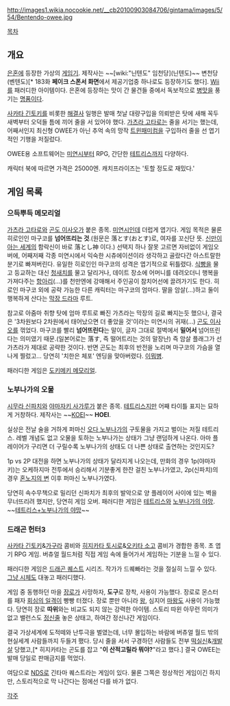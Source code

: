 http://images1.wikia.nocookie.net/__cb20100903084706/gintama/images/5/54/Bentendo-owee.jpg

[[목차]]
== 개요 ==
[[은혼]]에 등장한 가상의 [[게임기]]. 제작사는 ~~[wiki:"닌텐도" 임천당](닌텐도)~~ 변천당(벤텐도)[* 183화 '''페이크 스폰서 화면'''에서 제공기업중 하나로도 등장하기도 했다]. [[Wii]]를 패러디한 아이템이다. 은혼에 등장하는 맛이 간 물건들 중에서 독보적으로 [[병맛]]을 풍기는 [[명품]]이다.

[[사카타 긴토키]]를 비롯한 [[해결사]] 일행은 발매 첫날 대량구입을 의뢰받은 탓에 새해 꼭두새벽부터 오덕들 틈에 끼어 줄을 서 있어야 했다. 
[[가츠라 고타로]]는 줄을 서기는 했는데, 어째서인지 최신형 OWEE가 아닌 추억 속의 망작 [[트윈패미컴]]을 구입하러 줄을 선 엽기적인 기행을 저질렀다.

OWEE용 소프트웨어는 [[미연시]]부터 RPG, 간단한 [[테트리스]]까지 다양하다.

캐릭터 북에 따르면 가격은 25000엔. 캐치프라이즈는 '토할 정도로 재밌다.'

== 게임 목록 ==
=== 으득뿌득 메모리얼 ===
[[가츠라 고타로]]와 [[곤도 이사오]]가 붙은 종목. [[미연시]]인데 더럽게 엽기다.
게임 목적은 물론 히로인인 마구코를 '''넘어뜨리는 것'''.(원문은 落とす(おとす)로, 여자를 꼬신단 뜻. [[신만이 아는 세계]]의 함락신이 바로 落とし神 이다.)
선택지 하나 잘못 고르면 자비없이 게임오버에, 어째저째 각종 미연시에서 익숙한 시츄에이션이라 생각하고 골랐다간 아스트랄한 분기로 빠져버린다.
유일한 히로인인 마구코의 성격은 엽기적으로 뒤틀렸다. [[식빵]]을 물고 등교하는 대신 [[청새치]]를 물고 달리거나, 데이트 장소에 어머니를 데려오더니 행복을 가져다주는 [[항아리]](…)를 천만엔에 강매해서 주인공이 참치어선에 끌려가기도 한다.
히로인 마구코 외에 공략 가능한 다른 캐릭터는 마구코의 엄마다. 딸을 암살(…)하고 둘이 행복하게 산다는 [[막장 드라마]] 루트.

참고로 아줌마 취향 탓에 엄마 루트로 빠진 가츠라는 막장의 길로 빠지는듯 했으나, 결국은 '3차원보다 2차원에서 태어났으면 더 좋았을 것'이라는 미연시의 귀재(…) [[곤도 이사오]]를 꺾었다. 마구코를 빨리 '''넘어뜨린다'''는 말이, 글자 그대로 절벽에서 '''밀어서''' 넘어뜨린다는 의미였기 때문.(일본어로는 落す, 즉 떨어트리는 것의 말장난) 즉 암살 플래그가 선 가츠라가 제대로 공략한 것이다. 반면 곤도는 최후의 반전을 노리며 마구코의 가슴을 열나게 찔렀고… 당연히 '치한은 체포' 엔딩을 맞아버렸다. [[이뭐병]].

패러디한 게임은 [[도키메키 메모리얼]].

=== 노부나가의 오물 ===
[[시무라 신파치]]와 [[야마자키 사가루]]가 붙은 종목. [[테트리스]]지만 어째 타이틀 표지는 묘하게 거창하다. 제작사는 ~~[[KOEI]]~~ '''HOEI'''.

실상은 전날 술을 거하게 퍼마신 [[오다 노부나가]]의 구토물을 가지고 벌이는 저질 테트리스. 레벨 개념도 없고 오물을 토하는 노부나가는 상태가 그냥 랜덤하게 나온다. 아마 플레이어가 구리면 더 구릴수록 노부나가의 상태도 더 나쁜 상태로 출연하는 것인지도?

1p vs 2P 대전을 하면 노부나가의 상태가 달라지게 나오는데, 만화의 경우 1p(야마자키)는 오케하지마 전투에서 승리해서 기분좋게 한잔 걸친 노부나가였고, 2p(신파치)의 경우 [[혼노지의 변]] 이후 퍼마신 노부나가였다.

당연히 속수무책으로 밀리던 신파치가 최후의 발악으로 양 플레이어 사이에 있는 벽을 무너뜨리려 했지만, 당연히 게임 오버.
패러디한 게임은 [[테트리스]]와 [[노부나가의 야망]]. ~~[[포켓몬+노부나가의 야망|테트리스+노부나가의 야망]]~~

=== 드래곤 헌터3 ===
[[사카타 긴토키]]&[[가구라]] 콤비와 [[히지카타 토시로]]&[[오키타 소고]] 콤비가 경합한 종목. 초 엽기 RPG 게임. 버츄얼 월드처럼 직접 게임 속에 들어가서 게임하는 기분을 느낄 수 있다. 

패러디한 게임은 [[드래곤 퀘스트]] 시리즈. 작가가 드퀘빠라는 것을 절실히 느낄 수 있다. [[그냥 시체]]도 대놓고 패러디했다.

게임 중 동행하던 마을 [[장로]]가 사망하자, '''도구'''로 장착, 사용이 가능했다. 장로로 몬스터를 패자 [[회심의 일격]]이 빵빵 터졌다. 장로 뿐만 아니라 [[왕]], 심지어 [[마왕]]도 사용이 가능했다. 당연히 장로 '''따위'''와는 비교도 되지 않는 강력한 아이템.
스토리 따윈 아무런 의미가 없고 밸런스도 [[정신줄]] 놓은 상태고, 하여간 정신나간 게임이다.

결국 가상세계에 도적떼와 난투극을 벌였는데, 너무 몰입하는 바람에 버츄얼 월드 밖의 현실세계 사람들까지 두들겨 팼다. 당시 줄을 서서 구경하던 사람들도 전부 [[떡실신]]&[[개발살]] 당했고,[* 히지카타는 곤도를 잡고 "'''이 산적고릴라 뭐야?'''"라고 했다.] 결국 OWEE는 발매 당일로 판매금지를 먹었다.

여담으로 [[NDS]]로 긴타마 퀘스트라는 게임이 있다. 물론 그쪽은 정상적인 게임이긴 하지만, 스토리적으로 막 나간다는 점에선 다를 바가 없다.

[[각주]]
